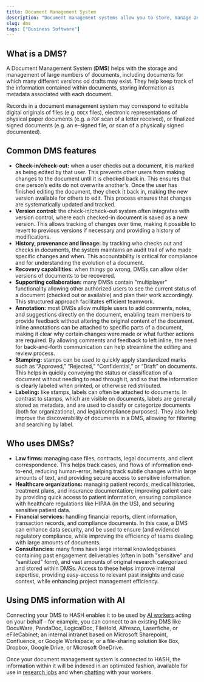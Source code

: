```yaml
---
title: Document Management System
description: "Document management systems allow you to store, manage and track documents (both physical and digital)."
slug: dms
tags: ["Business Software"]
---
```


## What is a DMS?

A Document Management System (**DMS**) helps with the storage and management of large numbers of documents, including documents for which many different versions od drafts may exist. They help keep track of the information contained within documents, storing information as metadata associated with each document.

Records in a document management system may correspond to editable digital originals of files (e.g. `DOCX` files), electronic representations of physical paper documents (e.g. a `PDF` scan of a letter received), or finalized signed documents (e.g. an e-signed file, or scan of a physically signed documented).

## Common DMS features

- **Check-in/check-out:** when a user checks out a document, it is marked as being edited by that user. This prevents other users from making changes to the document until it is checked back in. This ensures that one person’s edits do not overwrite another’s. Once the user has finished editing the document, they check it back in, making the new version available for others to edit. This process ensures that changes are systematically updated and tracked.
- **Version control:** the check-in/check-out system often integrates with version control, where each checked-in document is saved as a new version. This allows tracking of changes over time, making it possible to revert to previous versions if necessary and providing a history of modifications.
- **History, provenance and lineage:** by tracking who checks out and checks in documents, the system maintains an audit trail of who made specific changes and when. This accountability is critical for compliance and for understanding the evolution of a document.
- **Recovery capabilities:** when things go wrong, DMSs can allow older versions of documents to be recovered.
- **Supporting collaboration:** many DMSs contain "multiplayer" functionality allowing other authorized users to see the current status of a document (checked out or available) and plan their work accordingly. This structured approach facilitates efficient teamwork.
- **Annotation:** most DMSs allow multiple users to add comments, notes, and suggestions directly on the document, enabling team members to provide feedback without altering the original content of the document. Inline annotations can be attached to specific parts of a document, making it clear why certain changes were made or what further actions are required. By allowing comments and feedback to left inline, the need for back-and-forth communication can help streamline the editing and review process.
- **Stamping:** stamps can be used to quickly apply standardized marks such as “Approved,” “Rejected,” “Confidential,” or “Draft” on documents. This helps in quickly conveying the status or classification of a document without needing to read through it, and so that the information is clearly labeled when printed, or otherwise redistributed.
- **Labeling:** like stamps, labels can often be attached to documents. In contrast to stamps, which are visible on documents, labels are generally stored as metadata, and are used to classify or categorize documents (both for organizational, and legal/compliance purposes). They also help improve the discoverability of documents in a DMS, allowing for filtering and searching by label.

## Who uses DMSs?

- **Law firms:** managing case files, contracts, legal documents, and client correspondence. This helps track cases, and flows of information end-to-end, reducing human-error, helping track subtle changes within large amounts of text, and providing secure access to sensitive information.
- **Healthcare organizations:** managing patient records, medical histories, treatment plans, and insurance documentation; improving patient care by providing quick access to patient information, ensuring compliance with healthcare regulations like HIPAA (in the US), and securing sensitive patient data.
- **Financial services:** handling financial reports, client information, transaction records, and compliance documents. In this case, a DMS can enhance data security, and be used to ensure (and evidence) regulatory compliance, while improving the efficiency of teams dealing with large amounts of documents.
- **Consultancies:** many firms have large internal knowledgebases containing past engagement deliverables (often in both "sensitive" and "sanitized" form), and vast amounts of original research categorized and stored within DMSs. Access to these helps improve internal expertise, providing easy-access to relevant past insights and case context, while enhancing project management efficiency.

## Using DMS information with AI

Connecting your DMS to HASH enables it to be used by [AI workers](/guide/workers) acting on your behalf - for example, you can connect to an existing DMS like DocuWare, PandaDoc, LogicalDoc, FileHold, Alfresco, Laserfiche, or eFileCabinet; an internal intranet based on Microsoft Sharepoint, Confluence, or Google Workspace; or a file-sharing solution like Box, Dropbox, Google Drive, or Microsoft OneDrive.

Once your document management system is connected to HASH, the information within it will be indexed in an optimized fashion, available for use in [research jobs](/guide/workers/goals) and when [chatting](/guide/workers/chat) with your workers.
